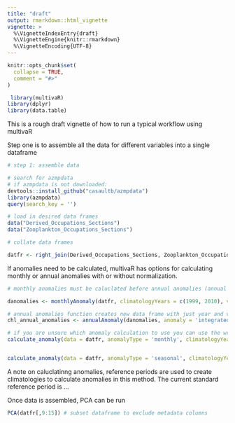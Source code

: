 ```yaml
---
title: "draft"
output: rmarkdown::html_vignette
vignette: >
  %\VignetteIndexEntry{draft}
  %\VignetteEngine{knitr::rmarkdown}
  %\VignetteEncoding{UTF-8}
---
```


```r
knitr::opts_chunk$set(
  collapse = TRUE,
  comment = "#>"
)
```

```r
 library(multivaR)
library(dplyr)
library(data.table)
```


This is a rough draft vignette of how to run a typical workflow using multivaR


Step one is to assemble all the data for different variables into a single dataframe

```r

# step 1: assemble data

# search for azmpdata
# if azmpdata is not downloaded:
devtools::install_github("casaultb/azmpdata")
library(azmpdata)
query(search_key = '')

# load in desired data frames
data("Derived_Occupations_Sections")
data("Zooplankton_Occupations_Sections")

# collate data frames

datfr <- right_join(Derived_Occupations_Sections, Zooplankton_Occupations_Sections) 

```

If anomalies need to be calculated, multivaR has options for calculating monthly or annual anomalies with or without normalization.

```r
# monthly anomalies must be caluclated before annual anomalies (annual anomaly function simply combines monthly anomalies)

danomalies <- monthlyAnomaly(datfr, climatologyYears = c(1999, 2010), var = 'integrated_chlorophyll_0_100')

# annual anomalies function creates new data frame with just year and variable
chl_annual_anomalies <- annualAnomaly(danomalies, anomaly = 'integrated_chlorophyll_0_100_anomaly')

# if you are unsure which anomaly calculation to use you can use the wrapper function which will select the appropriate method 
calculate_anomaly(data = datfr, anomalyType = 'monthly', climatologyYears = c(1999, 2010), var = 'integrated_chlorophyll_0_100', normalizedAnomaly = TRUE)


calculate_anomaly(data = datfr, anomalyType = 'seasonal', climatologyYears = c(1999, 2010))

```
A note on caluclatinng anomalies, reference periods are used to create climatologies to calculate anomalies in this method. The current standard reference period is ... 


Once data is assembled, PCA can be run


```r
PCA(datfr[,9:15]) # subset dataframe to exclude metadata columns

```




